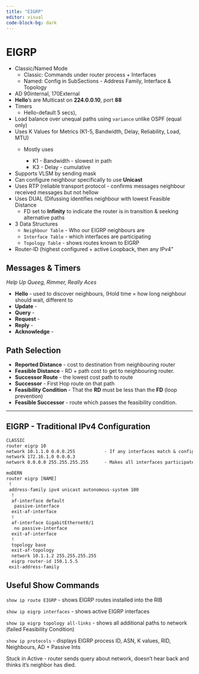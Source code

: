 ```yaml
---
title: "EIGRP"
editor: visual
code-block-bg: dark
---
```


# EIGRP

-   Classic/Named Mode
    -   Classic: Commands under router process + Interfaces
    -   Named: Config in SubSections - Address Family, Interface & Topology
-   AD 90internal, 170External
-   **Hello**'s are Multicast on **224.0.0.10**, port **88**
-   Timers
    -   Hello-default 5 secs),
-   Load balance over unequal paths using `variance` unlike OSPF (equal only)
-   Uses K Values for Metrics (K1-5, Bandwidth, Delay, Reliability, Load, MTU)
    -   Mostly uses

        -   K1 - Bandwidth - slowest in path
        -   K3 - Delay - cumulative
-   Supports VLSM by sending mask
-   Can configure neighbour specifically to use **Unicast**
-   Uses RTP (reliable transport protocol - confirms messages neighbour received messages but not hellow
-   Uses DUAL (Difussing identifies neighbour with lowest Feasible Distance
    -   FD set to **Infinity** to indicate the router is in transition & seeking alternative paths
-   3 Data Structures
    -   `Neighbour Table` - Who our EIGRP neighbours are
    -   `Interface Table` - which interfaces are participating
    -   `Topology Table` - shows routes known to EIGRP
-   Router-ID (highest configured + active Loopback, then any IPv4"

## Messages & Timers

*Help Up Queeg, Rimmer, Really Aces*

-   **Hello** - used to discover neighbours, (Hold time = how long neighbour should wait, different to
-   **Update** -
-   **Query** -
-   **Request** -
-   **Reply** -
-   **Acknowledge** -

## Path Selection

-   **Reported Distance** - cost to destination from neighbouring router
-   **Feasible Distance** - RD + path cost to get to neighbouring router.
-   **Successor Route** - the lowest cost path to route
-   **Successor** - First Hop route on that path
-   **Feasibility Condition** - That the **RD** must be less than the **FD** (loop prevention)
-   **Feasible Successor** - route which passes the feasibility condition.

------------------------------------------------------------------------

## EIGRP - Traditional IPv4 Configuration

``` default
CLASSIC
router eigrp 10 
network 10.1.1.0 0.0.0.255           - If any interfaces match & configured/up they should participate in EIGRP
network 172.16.1.0 0.0.0.3
network 0.0.0.0 255.255.255.255      - Makes all interfaces participate in EIGRP

moDERN
router eigrp [NAME]
 !
 address-family ipv4 unicast autonomous-system 100
  !
  af-interface default
   passive-interface
  exit-af-interface
  !
  af-interface GigabitEthernet0/1
   no passive-interface
  exit-af-interface
  !
  topology base
  exit-af-topology
  network 10.1.1.2 255.255.255.255
  eigrp router-id 150.1.5.5
 exit-address-family
```

## Useful Show Commands

`show ip route EIGRP` - shows EIGRP routes installed into the RIB

`show ip eigrp interfaces` - shows active EIGRP interfaces

`show ip eigrp topology all-links` - shows all additional paths to network (failed Feasibility Condition)

`show ip protocols` - displays EIGRP process ID, ASN, K values, RID, Neighbours, AD + Passive Ints

Stuck in Active - router sends query about network, doesn't hear back and thinks it's neighbor has died.
